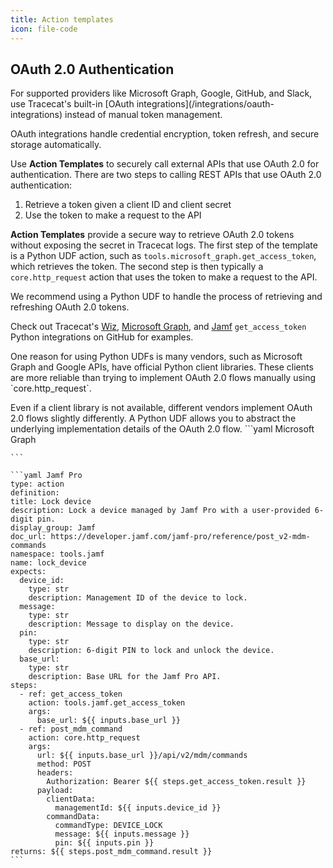 ```yaml
---
title: Action templates
icon: file-code
---
```



<YamlNote />

<ActionTemplatesSection />

## OAuth 2.0 Authentication

<Tip>
  For supported providers like Microsoft Graph, Google, GitHub, and Slack, use Tracecat's built-in [OAuth integrations](/integrations/oauth-integrations) instead of manual token management.

  OAuth integrations handle credential encryption, token refresh, and secure storage automatically.
</Tip>

Use **Action Templates** to securely call external APIs that use OAuth 2.0 for authentication.
There are two steps to calling REST APIs that use OAuth 2.0 authentication:

1. Retrieve a token given a client ID and client secret
2. Use the token to make a request to the API

**Action Templates** provide a secure way to retrieve OAuth 2.0 tokens without exposing the secret in Tracecat logs.
The first step of the template is a Python UDF action, such as `tools.microsoft_graph.get_access_token`, which retrieves the token.
The second step is then typically a `core.http_request` action that uses the token to make a request to the API.

<Tip>
  We recommend using a Python UDF to handle the process of retrieving and refreshing OAuth 2.0 tokens.

  Check out Tracecat's [Wiz](https://github.com/TracecatHQ/tracecat/blob/main/registry/tracecat_registry/integrations/wiz.py),
  [Microsoft Graph](https://github.com/TracecatHQ/tracecat/blob/main/registry/tracecat_registry/integrations/microsoft_graph.py),
  and [Jamf](https://github.com/TracecatHQ/tracecat/blob/main/registry/tracecat_registry/integrations/jamf.py) `get_access_token`
  Python integrations on GitHub for examples.
</Tip>

<Note>
  One reason for using Python UDFs is many vendors, such as Microsoft Graph and Google APIs, have official Python client libraries.
  These clients are more reliable than trying to implement OAuth 2.0 flows manually using `core.http_request`.

  Even if a client library is not available, different vendors implement OAuth 2.0 flows slightly differently.
  A Python UDF allows you to abstract the underlying implementation details of the OAuth 2.0 flow.
</Note>
<Accordion title="Example templates with OAuth 2.0" icon="file-code">
  <CodeGroup>
    ```yaml Microsoft Graph

    ```

    ```yaml Jamf Pro
    type: action
    definition:
    title: Lock device
    description: Lock a device managed by Jamf Pro with a user-provided 6-digit pin.
    display_group: Jamf
    doc_url: https://developer.jamf.com/jamf-pro/reference/post_v2-mdm-commands
    namespace: tools.jamf
    name: lock_device
    expects:
      device_id:
        type: str
        description: Management ID of the device to lock.
      message:
        type: str
        description: Message to display on the device.
      pin:
        type: str
        description: 6-digit PIN to lock and unlock the device.
      base_url:
        type: str
        description: Base URL for the Jamf Pro API.
    steps:
      - ref: get_access_token
        action: tools.jamf.get_access_token
        args:
          base_url: ${{ inputs.base_url }}
      - ref: post_mdm_command
        action: core.http_request
        args:
          url: ${{ inputs.base_url }}/api/v2/mdm/commands
          method: POST
          headers:
            Authorization: Bearer ${{ steps.get_access_token.result }}
          payload:
            clientData:
              managementId: ${{ inputs.device_id }}
            commandData:
              commandType: DEVICE_LOCK
              message: ${{ inputs.message }}
              pin: ${{ inputs.pin }}
    returns: ${{ steps.post_mdm_command.result }}
    ```
  </CodeGroup>
</Accordion>
